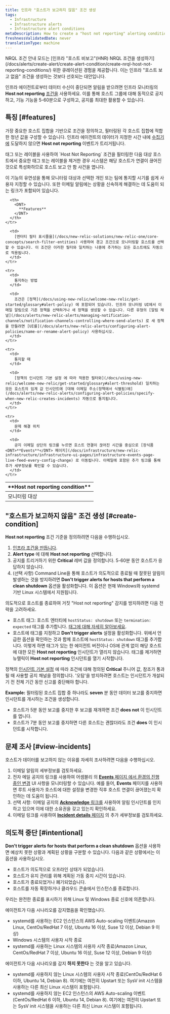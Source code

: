 ```yaml
---
title: 인프라 "호스트가 보고하지 않음" 조건 생성
tags:
  - Infrastructure
  - Infrastructure alerts
  - Infrastructure alert conditions
metaDescription: How to create a "host not reporting" alerting condition for infrastructure monitoring.
freshnessValidatedDate: never
translationType: machine
---
```


<Callout variant="tip">
  NRQL 조건 안내 모드는 [인프라 &quot;호스트 비보고&quot;(HNR) NRQL 조건을 생성하기](/docs/alerts/create-alert/create-alert-condition/create-nrql-host-not-reporting-conditions/) 위한 큐레이션된 경험을 제공합니다. 이는 인프라 &quot;호스트 보고 없음&quot; 조건을 생성하는 것보다 선호되는 대안입니다.
</Callout>

인프라 에이전트로부터 데이터 수신이 중단되면 알림을 받으려면 인프라 모니터링의 <DNT>**Host not reporting**</DNT> [조건을](/docs/infrastructure/new-relic-infrastructure/configuration/infrastructure-alerts-add-edit-or-view-host-alert-information) 사용하세요. 이를 통해 호스트 그룹에 대해 동적으로 공지하고, 기능 기능을 5-60분으로 구성하고, <InlinePopover type="alerts" />공지를 최대한 활용할 수 있습니다.

## 특징 [#features]

가장 중요한 호스트 집합을 기반으로 조건을 정의하고, 필터링된 각 호스트 집합에 적합한 청년 값을 구성할 수 있습니다. 인프라 에이전트의 데이터가 지정한 시간 내에 [수집기에](/docs/accounts-partnerships/education/getting-started-new-relic/glossary#collector) 도달하지 않으면 <DNT>**Host not reporting**</DNT> 이벤트가 트리거됩니다.

<Callout variant="caution">
  태그 또는 레이블을 사용하여 `Host Not Reporting` 조건을 필터링한 다음 대상 호스트에서 중요한 태그 또는 레이블을 제거한 경우 시스템은 해당 호스트가 연결이 끊어진 것으로 특성화하므로 호스트 보고 안 함 사건을 엽니다.
</Callout>

이 기능의 유연성을 통해 모니터링 대상과 선택한 개인 또는 팀에 통지할 시기를 쉽게 사용자 지정할 수 있습니다. 또한 이메일 알림에는 상황을 신속하게 해결하는 데 도움이 되는 링크가 포함되어 있습니다.

<table>
  <thead>
    <tr>
      <th style={{ width: "200px" }}>
        <DNT>
          **Host not reporting condition**
        </DNT>
      </th>

      <th>
        <DNT>
          **Features**
        </DNT>
      </th>
    </tr>
  </thead>

  <tbody>
    <tr>
      <td>
        모니터링 대상
      </td>

      <td>
        [엔터티 필터 표시줄을](/docs/new-relic-solutions/new-relic-one/core-concepts/search-filter-entities) 사용하여 경고 조건으로 모니터링할 호스트를 선택할 수 있습니다. 이 조건은 이러한 필터와 일치하는 나중에 추가하는 모든 호스트에도 자동으로 적용됩니다.
      </td>
    </tr>

    <tr>
      <td>
        통지하는 방법
      </td>

      <td>
        조건은 [정책](/docs/using-new-relic/welcome-new-relic/get-started/glossary#alert-policy) 에 포함되어 있습니다. 인프라 모니터링 UI에서 이메일 알림으로 기존 정책을 선택하거나 새 정책을 생성할 수 있습니다. 다른 유형의 [알림 채널](/docs/alerts/new-relic-alerts/managing-notification-channels/notification-channels-controlling-where-send-alerts) 로 새 정책을 만들려면 [UI를](/docs/alerts/new-relic-alerts/configuring-alert-policies/name-or-rename-alert-policy) 사용하십시오.
      </td>
    </tr>

    <tr>
      <td>
        통지할 때
      </td>

      <td>
        [정책의 인시던트 기본 설정 에 따라 적용한 필터와](/docs/using-new-relic/welcome-new-relic/get-started/glossary#alert-threshold) 일치하는 모든 호스트의 임계 값 인시던트에 [대해 이메일 주소(정책에서 식별됨)에](/docs/alerts/new-relic-alerts/configuring-alert-policies/specify-when-new-relic-creates-incidents) 자동으로 통지됩니다.
      </td>
    </tr>

    <tr>
      <td>
        문제 해결 위치
      </td>

      <td>
        공지 이메일 상단의 링크를 누르면 호스트 연결이 끊어진 시간을 중심으로 [장식품 <DNT>**Events**</DNT> 페이지](/docs/infrastructure/new-relic-infrastructure/infrastructure-ui-pages/infrastructure-events-page-live-feed-every-config-change) 로 이동됩니다. 이메일에 포함된 추가 링크를 통해 추가 세부정보를 확인할 수 있습니다.
      </td>
    </tr>
  </tbody>
</table>

## &quot;호스트가 보고하지 않음&quot; 조건 생성 [#create-condition]

<DNT>**Host not reporting**</DNT> 조건 기준을 정의하려면 다음을 수행하십시오.

1. [인프라 조건을 만듭니다](/docs/infrastructure/new-relic-infrastructure/configuration/infrastructure-alerts-add-edit-or-view-host-alert-information).
2. <DNT>**Alert type**</DNT> 에 대해 <DNT>**Host not reporting**</DNT> 선택합니다.
3. 공지를 트리거하기 위한 <DNT>**Critical**</DNT> 레버 값을 정의합니다. 5-60분 동안 호스트가 응답하지 않습니다.
4. (선택 사항) Command Line을 통해 호스트가 의도적으로 종료될 때 잘못된 알림이 발생하는 것을 방지하려면 <DNT>**Don&apos;t trigger alerts for hosts that perform a clean shutdown**</DNT> 옵션을 활성화합니다. 이 옵션은 현재 Windows와 systemd 기반 Linux 시스템에서 지원됩니다.

<Callout variant="tip">
  의도적으로 호스트를 종료하여 거짓 <DNT>&quot;Host not reporting&quot;</DNT> 감지를 방지하려면 다음 전략을 고려하세요.

  * 호스트 태그: 호스트 엔터티에 `hostStatus: shutdown` 또는 `termination: expected` 태그를 추가합니다. [태그에 대해 자세히 알아보세요](/docs/new-relic-one/use-new-relic-one/core-concepts/use-tags-help-organize-find-your-data/).
  * 호스트에 태그를 지정하고 <DNT>**Don&apos;t trigger alerts**</DNT> 설정을 활성화합니다. 위에서 언급한 옵션을 확인하는 것과 함께 호스트에 `hostStatus: shutdown` 태그를 추가합니다. 이렇게 하면 태그가 있는 한 에이전트 버전이나 OS에 관계 없이 해당 호스트에 대한 모든 <DNT>**Host not reporting**</DNT> 인시던트가 열리지 않습니다. 태그를 제거하면 뉴렐릭이 <DNT>**Host not reporting**</DNT> 인시던트를 열기 시작합니다.
</Callout>

정책의 [인시던트 기본 설정](/docs/alerts/new-relic-alerts/configuring-alert-policies/specify-when-new-relic-creates-incidents) 에 따라 조건에 대해 정의된 <DNT>**Critical**</DNT> 주니어 값, 참조가 통과될 때 사용할 공지 채널을 정의합니다. &apos;오탐&apos;을 방지하려면 호스트는 인시던트가 개설되기 전 전체 기간 동안 신고를 중단해야 합니다.

<DNT>**Example:**</DNT> 필터링된 호스트 집합 중 하나라도 <DNT>**seven**</DNT> 분 동안 데이터 보고를 중지하면 인시던트를 개시하는 조건을 생성합니다.

* 호스트가 5분 동안 보고를 중지한 후 보고를 재개하면 조건 <DNT>**does not**</DNT> 이 인시던트를 엽니다.
* 호스트가 7분 동안 보고를 중지하면 다른 호스트는 괜찮더라도 조건 <DNT>**does**</DNT> 이 인시던트를 시작합니다.

## 문제 조사 [#view-incidents]

호스트가 데이터를 보고하지 않는 이유를 자세히 조사하려면 다음을 수행하십시오.

1. 이메일 알림의 세부정보를 검토하세요.
2. 전자 메일 공지의 링크를 사용하여 어셈블리 의 [<DNT>**Events**</DNT> 페이지 에서 환경의 진행 중인 변경](/docs/infrastructure/new-relic-infrastructure/infrastructure-ui-pages/infrastructure-events-page-live-feed-every-config-change) UI 사항을 모니터링할 수 있습니다. 예를 들어, <DNT>**Events**</DNT> 페이지를 사용하면 루트 사용자가 호스트에 대한 설정을 변경한 직후 호스트 연결이 끊어졌는지 확인하는 데 도움이 됩니다.
3. 선택 사항: 이메일 공지의 [<DNT>**Acknowledge**</DNT> 링크를](/docs/alerts/new-relic-alerts/reviewing-alert-incidents/acknowledge-alert-incidents) 사용하여 알림 인시던트를 인지하고 있으며 이에 대한 소유권을 갖고 있는지 확인하세요.
4. 이메일 링크를 사용하여 [<DNT>**Incident details**</DNT> 페이지](/docs/alerts-applied-intelligence/new-relic-alerts/alert-incidents/view-event-details-incidents) 의 추가 세부정보를 검토하세요.

## 의도적 중단 [#intentional]

<DNT>**Don&apos;t trigger alerts for hosts that perform a clean shutdown**</DNT> 옵션을 사용하면 예상치 못한 상황과 계획된 상황을 구분할 수 있습니다. 다음과 같은 상황에서는 이 옵션을 사용하십시오.

* 호스트가 의도적으로 오프라인 상태가 되었습니다.
* 호스트가 유지 관리를 위해 계획된 가동 중지 시간이 있습니다.
* 호스트가 종료되었거나 폐기되었습니다.
* 호스트를 자동 확장하거나 클라우드 콘솔에서 인스턴스를 종료합니다.

우리는 완전한 종료를 표시하기 위해 Linux 및 Windows 종료 신호에 의존합니다.

에이전트가 다음 시나리오를 감지했음을 확인했습니다.

* systemd를 사용하는 EC2 인스턴스의 AWS Auto-scaling 이벤트(Amazon Linux, CentOs/RedHat 7 이상, Ubuntu 16 이상, Suse 12 이상, Debian 9 이상)
* Windows 시스템의 사용자 시작 종료
* systemd를 사용하는 Linux 시스템의 사용자 시작 종료(Amazon Linux, CentOs/RedHat 7 이상, Ubuntu 16 이상, Suse 12 이상, Debian 9 이상)

에이전트가 다음 시나리오를 감지 **하지 못한다** 는 것을 알고 있습니다.

* systemd를 사용하지 않는 Linux 시스템의 사용자 시작 종료(CentOs/RedHat 6 이하, Ubuntu 14, Debian 8). 여기에는 여전히 Upstart 또는 SysV init 시스템을 사용하는 다른 최신 Linux 시스템이 포함됩니다.
* systemd를 사용하지 않는 EC2 인스턴스의 AWS Auto-scaling 이벤트(CentOs/RedHat 6 이하, Ubuntu 14, Debian 8). 여기에는 여전히 Upstart 또는 SysV init 시스템을 사용하는 다른 최신 Linux 시스템이 포함됩니다.